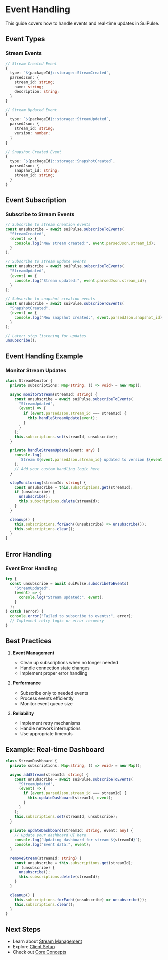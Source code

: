 # Event Handling

This guide covers how to handle events and real-time updates in SuiPulse.

## Event Types

### Stream Events

```typescript
// Stream Created Event
{
  type: `${packageId}::storage::StreamCreated`,
  parsedJson: {
    stream_id: string;
    name: string;
    description: string;
  }
}

// Stream Updated Event
{
  type: `${packageId}::storage::StreamUpdated`,
  parsedJson: {
    stream_id: string;
    version: number;
  }
}

// Snapshot Created Event
{
  type: `${packageId}::storage::SnapshotCreated`,
  parsedJson: {
    snapshot_id: string;
    stream_id: string;
  }
}
```

## Event Subscription

### Subscribe to Stream Events

```typescript
// Subscribe to stream creation events
const unsubscribe = await suiPulse.subscribeToEvents(
  "StreamCreated",
  (event) => {
    console.log("New stream created:", event.parsedJson.stream_id);
  }
);

// Subscribe to stream update events
const unsubscribe = await suiPulse.subscribeToEvents(
  "StreamUpdated",
  (event) => {
    console.log("Stream updated:", event.parsedJson.stream_id);
  }
);

// Subscribe to snapshot creation events
const unsubscribe = await suiPulse.subscribeToEvents(
  "SnapshotCreated",
  (event) => {
    console.log("New snapshot created:", event.parsedJson.snapshot_id);
  }
);

// Later: stop listening for updates
unsubscribe();
```

## Event Handling Example

### Monitor Stream Updates

```typescript
class StreamMonitor {
  private subscriptions: Map<string, () => void> = new Map();

  async monitorStream(streamId: string) {
    const unsubscribe = await suiPulse.subscribeToEvents(
      "StreamUpdated",
      (event) => {
        if (event.parsedJson.stream_id === streamId) {
          this.handleStreamUpdate(event);
        }
      }
    );
    this.subscriptions.set(streamId, unsubscribe);
  }

  private handleStreamUpdate(event: any) {
    console.log(
      `Stream ${event.parsedJson.stream_id} updated to version ${event.parsedJson.version}`
    );
    // Add your custom handling logic here
  }

  stopMonitoring(streamId: string) {
    const unsubscribe = this.subscriptions.get(streamId);
    if (unsubscribe) {
      unsubscribe();
      this.subscriptions.delete(streamId);
    }
  }

  cleanup() {
    this.subscriptions.forEach((unsubscribe) => unsubscribe());
    this.subscriptions.clear();
  }
}
```

## Error Handling

### Event Error Handling

```typescript
try {
  const unsubscribe = await suiPulse.subscribeToEvents(
    "StreamUpdated",
    (event) => {
      console.log("Stream updated:", event);
    }
  );
} catch (error) {
  console.error("Failed to subscribe to events:", error);
  // Implement retry logic or error recovery
}
```

## Best Practices

1. **Event Management**

   - Clean up subscriptions when no longer needed
   - Handle connection state changes
   - Implement proper error handling

2. **Performance**

   - Subscribe only to needed events
   - Process events efficiently
   - Monitor event queue size

3. **Reliability**
   - Implement retry mechanisms
   - Handle network interruptions
   - Use appropriate timeouts

## Example: Real-time Dashboard

```typescript
class StreamDashboard {
  private subscriptions: Map<string, () => void> = new Map();

  async addStream(streamId: string) {
    const unsubscribe = await suiPulse.subscribeToEvents(
      "StreamUpdated",
      (event) => {
        if (event.parsedJson.stream_id === streamId) {
          this.updateDashboard(streamId, event);
        }
      }
    );
    this.subscriptions.set(streamId, unsubscribe);
  }

  private updateDashboard(streamId: string, event: any) {
    // Update your dashboard UI here
    console.log(`Updating dashboard for stream ${streamId}`);
    console.log("Event data:", event);
  }

  removeStream(streamId: string) {
    const unsubscribe = this.subscriptions.get(streamId);
    if (unsubscribe) {
      unsubscribe();
      this.subscriptions.delete(streamId);
    }
  }

  cleanup() {
    this.subscriptions.forEach((unsubscribe) => unsubscribe());
    this.subscriptions.clear();
  }
}
```

## Next Steps

- Learn about [Stream Management](/docs/sdk/stream-management)
- Explore [Client Setup](/docs/sdk/client-setup)
- Check out [Core Concepts](/docs/core-concepts/data-streams)
